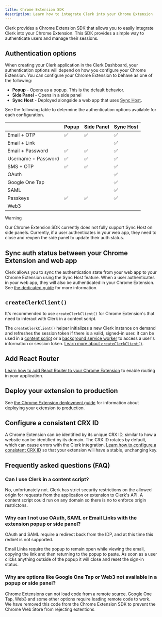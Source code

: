 ```yaml
---
title: Chrome Extension SDK
description: Learn how to integrate Clerk into your Chrome Extension
---
```


Clerk provides a Chrome Extension SDK that allows you to easily integrate Clerk into your Chrome Extension. This SDK provides a simple way to authenticate users and manage their sessions.

## Authentication options

When creating your Clerk application in the Clerk Dashboard, your authentication options will depend on how you configure your Chrome Extension. You can configure your Chrome Extension to behave as one of the following:

- **Popup** - Opens as a popup. This is the default behavior.
- **Side Panel** - Opens in a side panel
- **Sync Host** - Deployed alongside a web app that uses [Sync Host](/docs/references/chrome-extension/sync-host).

See the following table to determine the authentication options available for each configuration.

| | Popup | Side Panel | Sync Host |
| - | - | - | - |
| Email + OTP | ✅ | ✅ | ✅ |
| Email + Link | | | ✅ |
| Email + Password | ✅ | ✅ | ✅ |
| Username + Password | ✅ | ✅ | ✅ |
| SMS + OTP | ✅ | ✅ | ✅ |
| OAuth | | | ✅ |
| Google One Tap |  |  | ✅ |
| SAML | | | ✅ |
| Passkeys | ✅ | ✅ | ✅ |
| Web3 | | |  |

> [!WARNING]
> Our Chrome Extension SDK currently does not fully support Sync Host on side panels. Currently, if a user authenticates in your web app, they need to close and reopen the side panel to update their auth status.

## Sync auth status between your Chrome Extension and web app

Clerk allows you to sync the authentication state from your web app to your Chrome Extension using the Sync Host feature. When a user authenticates in your web app, they will also be authenticated in your Chrome Extension. See [the dedicated guide](/docs/references/chrome-extension/sync-host) for more information.

## `createClerkClient()`

It's recommended to use `createClerkClient()` for Chrome Extension's that need to interact with Clerk in a content script.

The `createClerkClient()` helper initializes a new Clerk instance on demand and refreshes the session token if there is a valid, signed-in user. It can be used in a [content script](https://developer.chrome.com/docs/extensions/develop/concepts/content-scripts) or a [background service worker](https://developer.chrome.com/docs/extensions/develop/concepts/service-workers/basics) to access a user's information or session token. [Learn more about `createClerkClient()`](/docs/references/chrome-extension/create-clerk-client).

## Add React Router

[Learn how to add React Router to your Chrome Extension](/docs/references/chrome-extension/add-react-router) to enable routing in your application.

## Deploy your extension to production

See [the Chrome Extension deployment guide](/docs/deployments/deploy-chrome-extension) for information about deploying your extension to production.

## Configure a consistent CRX ID

A Chrome Extension can be identified by its unique CRX ID, similar to how a website can be identified by its domain. The CRX ID rotates by default, which can cause errors with the Clerk integration. [Learn how to configure a consistent CRX ID](/docs/references/chrome-extension/configure-consistent-crx-id) so that your extension will have a stable, unchanging key.

## Frequently asked questions (FAQ)

### Can I use Clerk in a content script?

No, unfortunately not. Clerk has strict security restrictions on the allowed origin for requests from the application or extension to Clerk's API. A content script could run on any domain so there is no to enforce origin restrictons.

### Why can I not use OAuth, SAML or Email Links with the extension popup or side panel?

OAuth and SAML require a redirect back from the IDP, and at this time this rediret is not supported. 

Email Linka require the popup to remain open while viewing the email, copying the link and then returning to the popup to paste. As soon as a user clicks anything outside of the popup it will close and reset the sign-in status.

### Why are options like Google One Tap or Web3 not available in a popup or side panel?

Chrome Extensions can not load code from a remote source. Google One Tap, Web3 and some other options require loading remote code to work. We have removed this code from the Chrome Extension SDK to prevent the Chrome Web Store from rejecting extentions.
